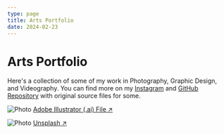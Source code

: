 ```yaml
---
type: page
title: Arts Portfolio
date: 2024-02-23
---
```


# Arts Portfolio

Here's a collection of some of my work in Photography, Graphic Design, and Videography. 
You can find more on my [Instagram](https://www.instagram.com/rongbin99/) and [GitHub Repository](https://github.com/Rongbin99/arts-portfolio) with original source files for some.


<Image
  src="/images/vision-pro-poster-01.jpg"
  alt="Photo"
  width={1125}
  height={750}
  priority
  className="next-image"
/>
[Adobe Illustrator (.ai) File ↗ ](https://github.com/Rongbin99/arts-portfolio/blob/main/Adobe%20Illustrator/vision%20pro/vision-pro-poster.ai)

<Image
  src="/images/photo.jpg"
  alt="Photo"
  width={1125}
  height={750}
  priority
  className="next-image"
/>
[Unsplash ↗ ](https://unsplash.com/photos/ndN00KmbJ1c)
